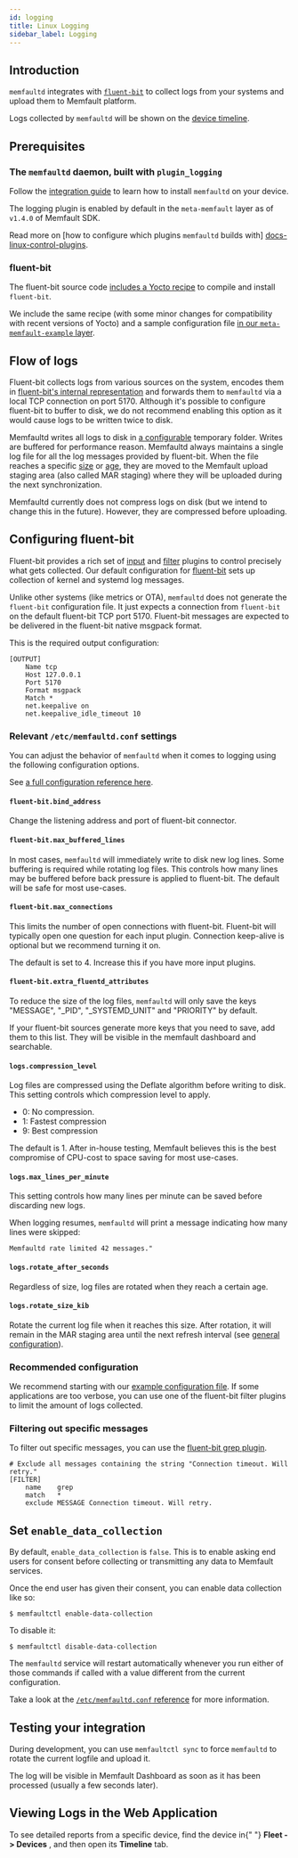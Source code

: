 ```yaml
---
id: logging
title: Linux Logging
sidebar_label: Logging
---
```



## Introduction

`memfaultd` integrates with [`fluent-bit`][fluent-bit-homepage] to collect logs
from your systems and upload them to Memfault platform.

Logs collected by `memfaultd` will be shown on the [device
timeline][docs-timeline].

[fluent-bit-homepage]: https://www.fluentbit.io

## Prerequisites

### The `memfaultd` daemon, built with `plugin_logging`

Follow the [integration guide][docs-linux-integration] to learn how to install
`memfaultd` on your device.

The logging plugin is enabled by default in the `meta-memfault` layer as of
`v1.4.0` of Memfault SDK.

Read more on [how to configure which plugins `memfaultd` builds with]
[docs-linux-control-plugins].

[example-enable-logging]:
  https://github.com/memfault/memfault-linux-sdk/blob/-/meta-memfault-example/recipes-memfault/memfaultd/memfaultd.bbappend

### fluent-bit

The fluent-bit source code [includes a Yocto recipe][fluent-bit-recipe] to
compile and install `fluent-bit`.

We include the same recipe (with some minor changes for compatibility with
recent versions of Yocto) and a sample configuration file [in our
`meta-memfault-example` layer][fluent-bit-recipe-memfault].

[fluent-bit-recipe]:
  https://github.com/fluent/fluent-bit/blob/v2.0.9/fluent-bit_2.0.9.bb
[fluent-bit-recipe-memfault]:
  https://github.com/memfault/memfault-linux-sdk/blob/-/meta-memfault-example/recipes-extended/fluent-bit

## Flow of logs

Fluent-bit collects logs from various sources on the system, encodes them in
[fluent-bit's internal representation][fluent-bit-key-concepts] and forwards
them to `memfaultd` via a local TCP connection on port 5170. Although it's
possible to configure fluent-bit to buffer to disk, we do not recommend enabling
this option as it would cause logs to be written twice to disk.

Memfaultd writes all logs to disk in [a configurable](#logstmp_folder) temporary
folder. Writes are buffered for performance reason. Memfaultd always maintains a
single log file for all the log messages provided by fluent-bit. When the file
reaches a specific [size](#logsrotate_size_kib) or
[age](#logsrotate_after_seconds), they are moved to the Memfault upload staging
area (also called MAR staging) where they will be uploaded during the next
synchronization.

Memfaultd currently does not compress logs on disk (but we intend to change this
in the future). However, they are compressed before uploading.

[fluent-bit-key-concepts]:
  https://docs.fluentbit.io/manual/concepts/key-concepts

## Configuring fluent-bit

Fluent-bit provides a rich set of [input][fluent-bit-inputs] and
[filter][fluent-bit-filters] plugins to control precisely what gets collected.
Our default configuration for [fluent-bit][fluent-bit-default-conf] sets up
collection of kernel and systemd log messages.

Unlike other systems (like metrics or OTA), `memfaultd` does not generate the
`fluent-bit` configuration file. It just expects a connection from `fluent-bit`
on the default fluent-bit TCP port 5170. Fluent-bit messages are expected to be
delivered in the fluent-bit native msgpack format.

This is the required output configuration:

```
[OUTPUT]
	Name tcp
	Host 127.0.0.1
	Port 5170
	Format msgpack
	Match *
	net.keepalive on
	net.keepalive_idle_timeout 10
```

[fluent-bit-inputs]: https://docs.fluentbit.io/manual/pipeline/inputs
[fluent-bit-filters]: https://docs.fluentbit.io/manual/pipeline/filters
[fluent-bit-default-conf]:
  https://github.com/memfault/memfault-linux-sdk/blob/-/meta-memfault-example/recipes-extended/fluent-bit/files/fluent-bit.conf

### Relevant `/etc/memfaultd.conf` settings

You can adjust the behavior of `memfaultd` when it comes to logging using the
following configuration options.

See [a full configuration reference here][docs-configuration].

#### `fluent-bit.bind_address`

Change the listening address and port of fluent-bit connector.

#### `fluent-bit.max_buffered_lines`

In most cases, `memfaultd` will immediately write to disk new log lines. Some
buffering is required while rotating log files. This controls how many lines may
be buffered before back pressure is applied to fluent-bit. The default will be
safe for most use-cases.

#### `fluent-bit.max_connections`

This limits the number of open connections with fluent-bit. Fluent-bit will
typically open one question for each input plugin. Connection keep-alive is
optional but we recommend turning it on.

The default is set to 4. Increase this if you have more input plugins.

#### `fluent-bit.extra_fluentd_attributes`

To reduce the size of the log files, `memfaultd` will only save the keys
"MESSAGE", "\_PID", "\_SYSTEMD_UNIT" and "PRIORITY" by default.

If your fluent-bit sources generate more keys that you need to save, add them to
this list. They will be visible in the memfault dashboard and searchable.

#### `logs.compression_level`

Log files are compressed using the Deflate algorithm before writing to disk.
This setting controls which compression level to apply.

- 0: No compression.
- 1: Fastest compression
- 9: Best compression

The default is 1. After in-house testing, Memfault believes this is the best
compromise of CPU-cost to space saving for most use-cases.

#### `logs.max_lines_per_minute`

This setting controls how many lines per minute can be saved before discarding
new logs.

When logging resumes, `memfaultd` will print a message indicating how many lines
were skipped:

```
Memfaultd rate limited 42 messages."
```

#### `logs.rotate_after_seconds`

Regardless of size, log files are rotated when they reach a certain age.

#### `logs.rotate_size_kib`

Rotate the current log file when it reaches this size. After rotation, it will
remain in the MAR staging area until the next refresh interval (see [general
configuration][docs-configuration]).

### Recommended configuration

We recommend starting with our [example configuration
file][fluent-bit-default-conf]. If some applications are too verbose, you can
use one of the fluent-bit filter plugins to limit the amount of logs collected.

### Filtering out specific messages

To filter out specific messages, you can use the [fluent-bit grep
plugin][fluent-bit-grep].

```
# Exclude all messages containing the string "Connection timeout. Will retry."
[FILTER]
    name    grep
    match   *
    exclude MESSAGE Connection timeout. Will retry.
```

[fluent-bit-grep]: https://docs.fluentbit.io/manual/pipeline/filters/grep

## Set `enable_data_collection`

By default, `enable_data_collection` is `false`. This is to enable asking end
users for consent before collecting or transmitting any data to Memfault
services.

Once the end user has given their consent, you can enable data collection like
so:

```shell
$ memfaultctl enable-data-collection
```

To disable it:

```shell
$ memfaultctl disable-data-collection
```

The `memfaultd` service will restart automatically whenever you run either of
those commands if called with a value different from the current configuration.

Take a look at the [`/etc/memfaultd.conf` reference][docs-configuration] for
more information.

## Testing your integration

During development, you can use `memfaultctl sync` to force `memfaultd` to
rotate the current logfile and upload it.

The log will be visible in Memfault Dashboard as soon as it has been processed
(usually a few seconds later).

## Viewing Logs in the Web Application

<p>
  To see detailed reports from a specific device, find the device in{" "}
  <ProjectMagicLink path="/devices">
    <b>Fleet -> Devices</b>
  </ProjectMagicLink>
  , and then open its <b>Timeline</b> tab.
</p>

[docs-linux-control-plugins]:
  /docs/linux/integration-guide#optional-opt-out-of-memfaultd-built-in-plugins
[docs-linux-integration]: /docs/linux/integration-guide
[docs-configuration]: /docs/linux/reference-memfaultd-configuration
[docs-timeline]: /docs/platform/introduction/#metrics
